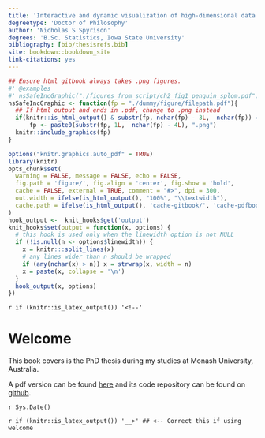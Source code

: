 ```yaml
---
title: 'Interactive and dynamic visualization of high-dimensional data via animated linear projections, their efficacy, and their application to local explanations of non-linear models'
degreetype: 'Doctor of Philosophy'
author: 'Nicholas S Spyrison'
degrees: 'B.Sc. Statistics, Iowa State University'
bibliography: [bib/thesisrefs.bib]
site: bookdown::bookdown_site
link-citations: yes
---
```


```r
## Ensure html gitbook always takes .png figures.
#' @examples
#' nsSafeIncGraphic("./figures_from_script/ch2_fig1_penguin_splom.pdf")
nsSafeIncGraphic <- function(fp = "./dummy/figure/filepath.pdf"){
  ## If html output and ends in .pdf, change to .png instead
  if(knitr::is_html_output() & substr(fp, nchar(fp) - 3L,  nchar(fp)) == ".pdf")
      fp <- paste0(substr(fp, 1L,  nchar(fp) - 4L), ".png")
  knitr::include_graphics(fp)
}

options("knitr.graphics.auto_pdf" = TRUE)
library(knitr)
opts_chunk$set(
  warning = FALSE, message = FALSE, echo = FALSE,
  fig.path = 'figure/', fig.align = 'center', fig.show = 'hold',
  cache = FALSE, external = TRUE, comment = "#>", dpi = 300,
  out.width = ifelse(is_html_output(), "100%", "\\textwidth"),
  cache.path = ifelse(is_html_output(), 'cache-gitbook/', 'cache-pdfbook/')
)
hook_output <-  knit_hooks$get('output')
knit_hooks$set(output = function(x, options) {
  # this hook is used only when the linewidth option is not NULL
  if (!is.null(n <- options$linewidth)) {
    x = knitr:::split_lines(x)
    # any lines wider than n should be wrapped
    if (any(nchar(x) > n)) x = strwrap(x, width = n)
    x = paste(x, collapse = '\n')
  }
  hook_output(x, options)
})
```

<!-- NOTE: docs/index.html will not be produced without content here -->
`r if (knitr::is_latex_output()) '<!--'`

# Welcome {-}

This book covers is the PhD thesis during my studies at Monash University, Australia.

A pdf version can be found [here](https://github.com/nspyrison/thesis_ns/blob/master/docs/thesis_ns.pdf) and its code repository can be found on [github](https://github.com/nspyrison/thesis_ns).

`r Sys.Date()`

`r if (knitr::is_latex_output()) '__>' ## <-- Correct this if using welcome`

<!-- 
Edit these lines as appropriate.
The actual thesis content is in several Rmd files.

You'll need to edit the _bookdown.yml file to set the order in which you'd like them to appear. 

If you have specific LaTeX packages to add, put them in monashthesis.tex.

You will need to ensure you have installed the knitr and bookdown packages for R.

You will also need LaTeX installed on your computer.
-->

